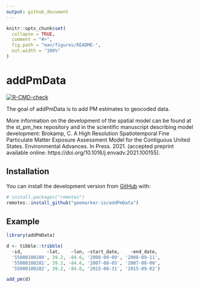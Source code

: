 ```yaml
---
output: github_document
---
```


<!-- README.md is generated from README.Rmd. Please edit that file -->

```r
knitr::opts_chunk$set(
  collapse = TRUE,
  comment = "#>",
  fig.path = "man/figures/README-",
  out.width = "100%"
)
```

# addPmData

<!-- badges: start -->
[![R-CMD-check](https://github.com/geomarker-io/addPmData/workflows/R-CMD-check/badge.svg)](https://github.com/geomarker-io/addPmData/actions)
<!-- badges: end -->

The goal of addPmData is to add PM estimates to geocoded data.

More information on the development of the spatial model can be found at the st_pm_hex repository and in the scientific manuscript describing model development: Brokamp, C. A High Resolution Spatiotemporal Fine Particulate Matter Exposure Assessment Model for the Contiguous United States. Environmental Advances. In Press. 2021. (accepted preprint available online: https://doi.org/10.1016/j.envadv.2021.100155).

## Installation

You can install the development version from [GitHub](https://github.com/) with:

``` r
# install.packages("remotes")
remotes::install_github("geomarker-io/addPmData")
```
## Example

```r
library(addPmData)

d <- tibble::tribble(
  ~id,         ~lat,    ~lon, ~start_date,    ~end_date,
  '55000100280', 39.2, -84.6, '2008-09-09', '2008-09-11',
  '55000100281', 39.2, -84.6, '2007-08-05', '2007-08-08',
  '55000100282', 39.2, -84.6, '2015-08-31', '2015-09-02')

add_pm(d)
```
